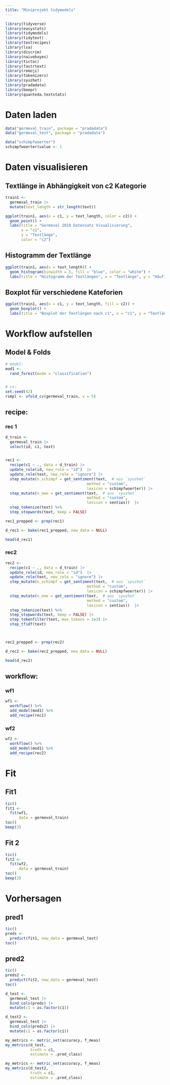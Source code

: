 ```yaml
---
title: "Miniprojekt tidymodels"
---
```

```r
library(tidyverse)
library(easystats)
library(tidymodels)
library(tidytext)  
library(textrecipes)  
library(lsa)  
library(discrim)  
library(naivebayes)
library(tictoc)  
library(fastrtext)  
library(remoji)  
library(tokenizers)  
library(syuzhet)
library(pradadata)
library(beepr)
library(quanteda.textstats)
```

# Daten laden

```r
data("germeval_train", package = "pradadata")
data("germeval_test", package = "pradadata")

data("schimpfwoerter")
schimpfwoerter$value <- 1
```

# Daten visualisieren

## Textlänge in Abhängigkeit von c2 Kategorie

```r
train1 <-
  germeval_train |> 
  mutate(text_length = str_length(text))

ggplot(train1, aes(x = c1, y = text_length, color = c2)) +
  geom_point() +
  labs(title = "Germeval 2018 Datensatz Visualisierung",
       x = "c1",
       y = "Textlänge",
       color = "c2")
```

## Histogramm der Textlänge

```r
ggplot(train1, aes(x = text_length)) +
  geom_histogram(binwidth = 5, fill = "blue", color = "white") +
  labs(title = "Histogramm der Textlängen", x = "Textlänge", y = "Häufigkeit")

```

## Boxplot für verschiedene Kateforien

```r
ggplot(train1, aes(x = c1, y = text_length, fill = c2)) +
  geom_boxplot() +
  labs(title = "Boxplot der Textlängen nach c1", x = "c1", y = "Textlänge", fill = "c2")

```

# Workflow aufstellen

## Model & Folds

```r
# model:
mod1 <-
  rand_forest(mode = "classification")


# cv:
set.seed(42)
rsmpl <- vfold_cv(germeval_train, v = 5)
```

## recipe:

### rec 1

```r

d_train <-
  germeval_train |> 
  select(id, c1, text)


rec1 <-
  recipe(c1 ~ ., data = d_train) |> 
  update_role(id, new_role = "id")  |> 
  update_role(text, new_role = "ignore") |> 
  step_mutate(n_schimpf = get_sentiment(text,  # aus `syuzhet`
                                    method = "custom",
                                    lexicon = schimpfwoerter)) |> 
  step_mutate(n_emo = get_sentiment(text,  # aus `syuzhet`
                                    method = "custom",
                                    lexicon = sentiws))  |>
  step_tokenize(text) %>%
  step_stopwords(text, keep = FALSE) 

rec1_prepped <- prep(rec1)

d_rec1 <- bake(rec1_prepped, new_data = NULL)

head(d_rec1)
```

### rec2

```r
rec2 <-
  recipe(c1 ~ ., data = d_train) |> 
  update_role(id, new_role = "id")  |> 
  update_role(text, new_role = "ignore") |> 
  step_mutate(n_schimpf = get_sentiment(text,  # aus `syuzhet`
                                    method = "custom",
                                    lexicon = schimpfwoerter)) |> 
  step_mutate(n_emo = get_sentiment(text,  # aus `syuzhet`
                                    method = "custom",
                                    lexicon = sentiws))  |> 
  step_tokenize(text) %>%
  step_stopwords(text, keep = FALSE) |> 
  step_tokenfilter(text, max_tokens = 1e3) |> 
  step_tfidf(text) 



rec2_prepped <- prep(rec2)

d_rec2 <- bake(rec2_prepped, new_data = NULL)

head(d_rec2)
```

## workflow:

### wf1

```r

wf1 <-
  workflow() %>% 
  add_model(mod1) %>% 
  add_recipe(rec1)
```

### wf2

```r
wf2 <-
  workflow() %>% 
  add_model(mod1) %>% 
  add_recipe(rec2)
```

# Fit

## Fit1

```r
tic()
fit1 <-
  fit(wf1,
      data = germeval_train)
toc()
beep(3)
```

## Fit 2

```r
tic()
fit2 <-
  fit(wf2,
      data = germeval_train)
toc()
beep(3)
```

# Vorhersagen

## pred1

```r
tic()
preds <-
  predict(fit1, new_data = germeval_test)
toc()
```

## pred2

```r
tic()
preds2 <-
  predict(fit2, new_data = germeval_test)
toc()
```

```r
d_test <-
  germeval_test |> 
  bind_cols(preds) |> 
  mutate(c1 = as.factor(c1))

d_test2 <-
  germeval_test |> 
  bind_cols(preds2) |> 
  mutate(c1 = as.factor(c1))
```

```r
my_metrics <- metric_set(accuracy, f_meas)
my_metrics(d_test,
           truth = c1,
           estimate = .pred_class)

my_metrics <- metric_set(accuracy, f_meas)
my_metrics(d_test2,
           truth = c1,
           estimate = .pred_class)
```
